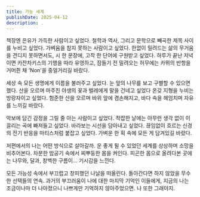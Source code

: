 ```yaml
---
title: 가능 세계
publishDate: 2025-04-12
description: .
---
```


책장엔 은유가 가득한 사람이고 싶었다. 철학과 역사, 그리고 문학으로 빼곡한 제목 사이를 누비고 싶었다.
가벼움을 참지 못하는 사람이고 싶었다. 한없이 밀려드는 삶의 무거움을 견디지 못하면서도, 시 한 문장에, 고작 한 단어에 구원받고 싶었다.
하루가 끝난 저녁이면 카잔차키스의 기행을 따라 유영하고, 잠들기 전 밀려오는 허무에는 카뮈의 반항을 거머쥔 채 'Non'을 중얼거리길 바랐다.

세상 속 모든 생명에게 이름을 불러주고 싶었다. 눈 앞의 나무를 보고 구별할 수 있으면 했다. 산을 오르며 마주친 야생의 꽃과 벌레에게 말을 건네고 싶었다
온갖 지형을 누비는 방랑자이고 싶었다. 험준한 산을 오르며 바위 앞에 겸손해지고, 바다 속을 헤엄치며 자유를 느끼길 바랐다.

악보에 담긴 감정을 그릴 줄 아는 사람이고 싶었다. 착잡한 날에는 아무런 생각 없이 이끌리는 곡에 빠져들고 싶었다.
바라보는 시선을 담아내고 싶었다. 끊임없이 흐르는 신경의 전기 반응을 마티스처럼 붙잡고 싶었다. 가벼운 한 획 속에 모든 게 담겨있길 바랐다.

저편에서의 나는 어떤 방식으로 살아갈까. 운 좋게 될 수 있었던 세계를 상상하며 소망을 비추어본다.
차분한 밤공기 속에서 찌뿌둥한 몸을 켜인다. 피곤한 몸으로 올려다본 곳에는 나무와, 달과, 창백한 구름이... 기시감을 느낀다.

모든 가능성 속에서 부끄럽고 창피했던 나날을 떠올린다. 돌아간다면 하지 않았을 무수한 선택들의 연속.
과거의 부끄러움이 나에 대한 마지막 기억인 이들에게, 지금의 나는 조금이나마 더 나아졌으니 나쁘게만 기억하지 않아주었으면. 나 또한 그래야지.
